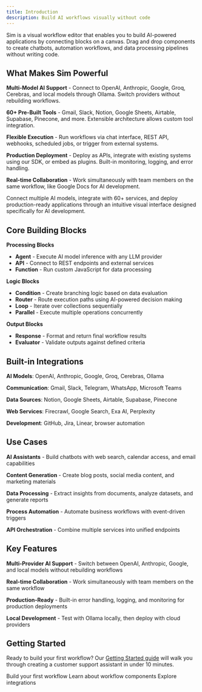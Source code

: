 ```yaml
---
title: Introduction
description: Build AI workflows visually without code
---
```



Sim is a visual workflow editor that enables you to build AI-powered applications by connecting blocks on a canvas. Drag and drop components to create chatbots, automation workflows, and data processing pipelines without writing code.

## What Makes Sim Powerful

**Multi-Model AI Support** - Connect to OpenAI, Anthropic, Google, Groq, Cerebras, and local models through Ollama. Switch providers without rebuilding workflows.

**60+ Pre-Built Tools** - Gmail, Slack, Notion, Google Sheets, Airtable, Supabase, Pinecone, and more. Extensible architecture allows custom tool integration.

**Flexible Execution** - Run workflows via chat interface, REST API, webhooks, scheduled jobs, or trigger from external systems.

**Production Deployment** - Deploy as APIs, integrate with existing systems using our SDK, or embed as plugins. Built-in monitoring, logging, and error handling.

**Real-time Collaboration** - Work simultaneously with team members on the same workflow, like Google Docs for AI development.

Connect multiple AI models, integrate with 60+ services, and deploy production-ready applications through an intuitive visual interface designed specifically for AI development.

## Core Building Blocks

**Processing Blocks**

- **Agent** - Execute AI model inference with any LLM provider
- **API** - Connect to REST endpoints and external services  
- **Function** - Run custom JavaScript for data processing

**Logic Blocks**

- **Condition** - Create branching logic based on data evaluation
- **Router** - Route execution paths using AI-powered decision making
- **Loop** - Iterate over collections sequentially
- **Parallel** - Execute multiple operations concurrently

**Output Blocks**

- **Response** - Format and return final workflow results
- **Evaluator** - Validate outputs against defined criteria

## Built-in Integrations

**AI Models**: OpenAI, Anthropic, Google, Groq, Cerebras, Ollama

**Communication**: Gmail, Slack, Telegram, WhatsApp, Microsoft Teams

**Data Sources**: Notion, Google Sheets, Airtable, Supabase, Pinecone

**Web Services**: Firecrawl, Google Search, Exa AI, Perplexity

**Development**: GitHub, Jira, Linear, browser automation

## Use Cases

**AI Assistants** - Build chatbots with web search, calendar access, and email capabilities

**Content Generation** - Create blog posts, social media content, and marketing materials

**Data Processing** - Extract insights from documents, analyze datasets, and generate reports

**Process Automation** - Automate business workflows with event-driven triggers

**API Orchestration** - Combine multiple services into unified endpoints

## Key Features

**Multi-Provider AI Support** - Switch between OpenAI, Anthropic, Google, and local models without rebuilding workflows

**Real-time Collaboration** - Work simultaneously with team members on the same workflow

**Production-Ready** - Built-in error handling, logging, and monitoring for production deployments

**Local Development** - Test with Ollama locally, then deploy with cloud providers

## Getting Started

Ready to build your first workflow? Our [Getting Started guide](/getting-started) will walk you through creating a customer support assistant in under 10 minutes.

<Cards>
  <Card title="Getting Started" href="/getting-started">
    Build your first workflow
  </Card>
  <Card title="Blocks" href="/blocks">
    Learn about workflow components
  </Card>
  <Card title="Tools" href="/tools">
    Explore integrations
  </Card>
</Cards>

